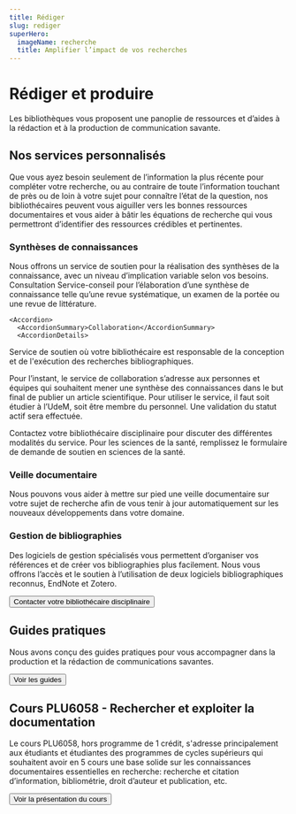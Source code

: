 ```yaml
---
title: Rédiger
slug: rediger
superHero:
  imageName: recherche
  title: Amplifier l’impact de vos recherches
---
```


# Rédiger et produire

Les bibliothèques vous proposent une panoplie de ressources et d’aides à la rédaction et à la production de communication savante.

## Nos services personnalisés

Que vous ayez besoin seulement de l’information la plus récente pour compléter votre recherche, ou au contraire de toute l’information touchant de près ou de loin à votre sujet pour connaître l’état de la question, nos bibliothécaires peuvent vous aiguiller vers les bonnes ressources documentaires et vous aider à bâtir les équations de recherche qui vous permettront d’identifier des ressources crédibles et pertinentes. 

### Synthèses de connaissances

Nous offrons un service de soutien pour la réalisation des synthèses de la connaissance, avec un niveau d’implication variable selon vos besoins.
<AccordionGroup>
    <Accordion>
      <AccordionSummary>Consultation</AccordionSummary>
      <AccordionDetails>Service-conseil pour l’élaboration d’une synthèse de connaissance telle qu’une revue systématique, un examen de la portée ou une revue de littérature.</AccordionDetails>
    </Accordion>

    <Accordion>
      <AccordionSummary>Collaboration</AccordionSummary>
      <AccordionDetails>

Service de soutien où votre bibliothécaire est responsable de la conception et de l'exécution des recherches bibliographiques. 

Pour l’instant, le service de collaboration s’adresse aux personnes et équipes qui souhaitent mener une synthèse des connaissances dans le but final de publier un article scientifique.
Pour utiliser le service, il faut soit étudier à l’UdeM, soit être membre du personnel. Une validation du statut actif sera effectuée.
</AccordionDetails>
    </Accordion>
  </AccordionGroup>

Contactez votre bibliothécaire disciplinaire pour discuter des différentes modalités du service. 
Pour les sciences de la santé, remplissez le formulaire de demande de soutien en sciences de la santé.

### Veille documentaire

Nous pouvons vous aider à mettre sur pied une veille documentaire sur votre sujet de recherche afin de vous tenir à jour automatiquement sur les nouveaux développements dans votre domaine.

### Gestion de bibliographies

Des logiciels de gestion spécialisés vous permettent d’organiser vos références et de créer vos bibliographies plus facilement. Nous vous offrons l’accès et le soutien à l’utilisation de deux logiciels bibliographiques reconnus, EndNote et Zotero.

<Button primary href="/nous-joindre/notre-equipe">Contacter votre bibliothécaire disciplinaire</Button>

## Guides pratiques

Nous avons conçu des guides pratiques pour vous accompagner dans la production et la rédaction de communications savantes.

<Button primary href="https://boite-outils.bib.umontreal.ca/recherche">Voir les guides</Button>


## Cours PLU6058 - Rechercher et exploiter la documentation

Le cours PLU6058, hors programme de 1 crédit, s'adresse principalement aux étudiants et étudiantes des programmes de cycles supérieurs qui souhaitent avoir en 5 cours une base solide sur les connaissances documentaires essentielles en recherche: recherche et citation d’information, bibliométrie, droit d’auteur et publication, etc.

<Button primary href="https://admission.umontreal.ca/cours-et-horaires/cours/plu-6058/">Voir la présentation du cours</Button>